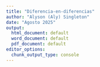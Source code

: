 ```yaml
---
title: "Diferencia-en-diferencias"
author: "Alyson (Aly) Singleton"
date: "Agosto 2025"
output:
  html_document: default
  word_document: default
  pdf_document: default
editor_options: 
  chunk_output_type: console
---
```



